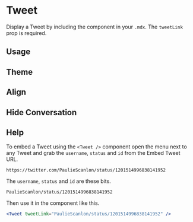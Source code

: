

<Meta title="Components/Twitter/Tweet" component={Tweet} />

# Tweet

Display a Tweet by including the component in your `.mdx`. The `tweetLink` prop is required.

<ArgsTable of={Tweet} />

## Usage

<Canvas>
  <Story name="usage">
    <Tweet tweetLink="PaulieScanlon/status/1232982448310497286" />
  </Story>
</Canvas>

## Theme

<Canvas>
  <Story name="theme">
    <Tweet tweetLink="PaulieScanlon/status/1232982448310497286" theme="dark" />
  </Story>
</Canvas>

## Align

<Canvas>
  <Story name="align">
    <Tweet tweetLink="PaulieScanlon/status/1232982448310497286" align="right" />
  </Story>
</Canvas>

## Hide Conversation

<Canvas>
  <Story name="hide-conversation">
    <Tweet tweetLink="https://twitter.com/geekgalgroks/status/1255864483739729922" hideConversation={true} />
  </Story>
</Canvas>

## Help

To embed a Tweet using the `<Tweet />` component open the menu next to any Tweet and grab the `username`, `status` and `id` from the Embed Tweet URL.

```
https://twitter.com/PaulieScanlon/status/1201514996838141952
```

The `username`, `status` and `id` are these bits.

```
PaulieScanlon/status/1201514996838141952
```

Then use it in the component like this.

```jsx
<Tweet tweetLink="PaulieScanlon/status/1201514996838141952" />
```
